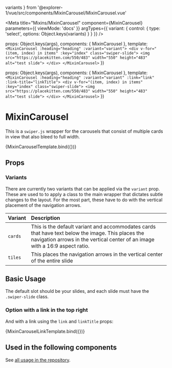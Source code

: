   variants
} from '@explorer-1/vue/src/components/MixinCarousel/MixinCarousel.vue'

<Meta
  title="Mixins/MixinCarousel"
  component={MixinCarousel}
  parameters={{ viewMode: 'docs' }}
  argTypes={{
    variant: {
      control: { type: 'select', options: Object.keys(variants) }
    }
  }}
/>

  props: Object.keys(args),
  components: { MixinCarousel },
  template: `<MixinCarousel :heading="heading" :variant="variant">
    <div v-for="(item, index) in items" :key="index" class="swiper-slide">
      <img src="https://placekitten.com/550/483" width="550" height="483" alt="test slide">
    </div>
  </MixinCarousel>`
})

  props: Object.keys(args),
  components: { MixinCarousel },
  template: `<MixinCarousel :heading="heading" :variant="variant" :link="link" :link-title="linkTitle">
    <div v-for="(item, index) in items" :key="index" class="swiper-slide">
      <img src="https://placekitten.com/550/483" width="550" height="483" alt="test slide">
    </div>
  </MixinCarousel>`
})

# MixinCarousel

This is a `swiper.js` wrapper for the carousels that consist of multiple cards in view that also bleed to full width.

<Canvas className="sbdocs-preview-full-width">
  <Story
    name="BaseCarousel"
    args={{
      heading: 'Heading',
      items: [1, 2, 3, 4, 5, 6, 7],
      variant: 'tiles'
    }}
  >
    {MixinCarouselTemplate.bind({})}
  </Story>
</Canvas>

## Props

<ArgsTable of={MixinCarousel} />

### Variants

There are currently two variants that can be applied via the `variant` prop. These are used to to apply a class to the main wrapper that dictates subtle changes to the layout. For the most part, these have to do with the vertical placement of the navigation arrows.

| Variant | Description                                                                                                                                                                       |
| :------ | :-------------------------------------------------------------------------------------------------------------------------------------------------------------------------------- |
| `cards` | This is the default variant and accommodates cards that have text below the image. This places the navigation arrows in the vertical center of an image with a 16:9 aspect ratio. |
| `tiles` | This places the navigation arrows in the vertical center of the entire slide                                                                                                      |

## Basic Usage

The default slot should be your slides, and each slide must have the `.swiper-slide` class.

### Option with a link in the top right

And with a link using the `link` and `linkTitle` props:

<Canvas className="sbdocs-preview-full-width">
  <Story
    name="BaseCarouselWLink"
    args={{
      heading: 'Heading',
      items: [1, 2, 3, 4, 5, 6, 7],
      variant: 'tiles',
      link: '/placeholder',
      linkTitle: 'See more'
    }}
  >
    {MixinCarouselLinkTemplate.bind({})}
  </Story>
</Canvas>

## Used in the following components

See [all usage in the repository](https://github.com/nasa-jpl/www-frontend/search?q=MixinCarousel&type=code).
